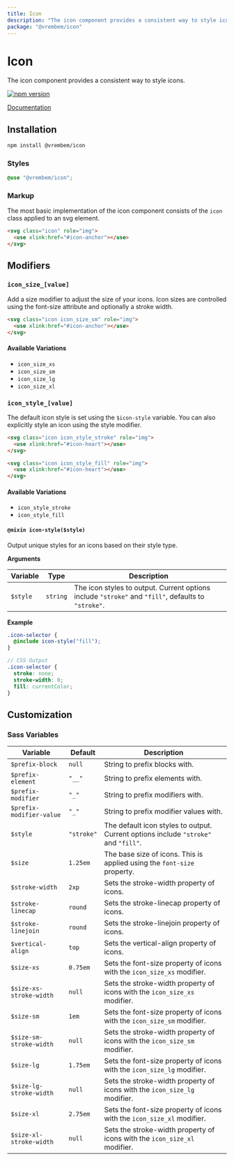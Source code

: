 ```yaml
---
title: Icon
description: "The icon component provides a consistent way to style icons."
package: "@vrembem/icon"
---
```


# Icon

The icon component provides a consistent way to style icons.

[![npm version](https://img.shields.io/npm/v/%40vrembem%2Ficon.svg)](https://www.npmjs.com/package/%40vrembem%2Ficon)

[Documentation](https://vrembem.com/packages/icon)

## Installation

```sh
npm install @vrembem/icon
```

### Styles

```scss
@use "@vrembem/icon";
```

### Markup

The most basic implementation of the icon component consists of the `icon` class applied to an svg element.

```html
<svg class="icon" role="img">
  <use xlink:href="#icon-anchor"></use>
</svg>
```

## Modifiers

### `icon_size_[value]`

Add a size modifier to adjust the size of your icons. Icon sizes are controlled using the font-size attribute and optionally a stroke width.

```html
<svg class="icon icon_size_sm" role="img">
  <use xlink:href="#icon-anchor"></use>
</svg>
```

#### Available Variations

- `icon_size_xs`
- `icon_size_sm`
- `icon_size_lg`
- `icon_size_xl`

### `icon_style_[value]`

The default icon style is set using the `$icon-style` variable. You can also explicitly style an icon using the style modifier.

```html
<svg class="icon icon_style_stroke" role="img">
  <use xlink:href="#icon-heart"></use>
</svg>

<svg class="icon icon_style_fill" role="img">
  <use xlink:href="#icon-heart"></use>
</svg>
```

#### Available Variations

- `icon_style_stroke`
- `icon_style_fill`

#### `@mixin icon-style($style)`

Output unique styles for an icons based on their style type.

**Arguments**

| Variable | Type     | Description                                                                                         |
| -------- | -------- | --------------------------------------------------------------------------------------------------- |
| `$style` | `string` | The icon styles to output. Current options include `"stroke"` and `"fill"`, defaults to `"stroke"`. |

**Example**

```scss
.icon-selector {
  @include icon-style("fill");
}

// CSS Output
.icon-selector {
  stroke: none;
  stroke-width: 0;
  fill: currentColor;
}
```

## Customization

### Sass Variables

| Variable                 | Default    | Description                                                                         |
| ------------------------ | ---------- | ----------------------------------------------------------------------------------- |
| `$prefix-block`          | `null`     | String to prefix blocks with.                                                       |
| `$prefix-element`        | `"__"`     | String to prefix elements with.                                                     |
| `$prefix-modifier`       | `"_"`      | String to prefix modifiers with.                                                    |
| `$prefix-modifier-value` | `"_"`      | String to prefix modifier values with.                                              |
| `$style`                 | `"stroke"` | The default icon styles to output. Current options include `"stroke"` and `"fill"`. |
| `$size`                  | `1.25em`   | The base size of icons. This is applied using the `font-size` property.             |
| `$stroke-width`          | `2xp`      | Sets the stroke-width property of icons.                                            |
| `$stroke-linecap`        | `round`    | Sets the stroke-linecap property of icons.                                          |
| `$stroke-linejoin`       | `round`    | Sets the stroke-linejoin property of icons.                                         |
| `$vertical-align`        | `top`      | Sets the vertical-align property of icons.                                          |
| `$size-xs`               | `0.75em`   | Sets the font-size property of icons with the `icon_size_xs` modifier.              |
| `$size-xs-stroke-width`  | `null`     | Sets the stroke-width property of icons with the `icon_size_xs` modifier.           |
| `$size-sm`               | `1em`      | Sets the font-size property of icons with the `icon_size_sm` modifier.              |
| `$size-sm-stroke-width`  | `null`     | Sets the stroke-width property of icons with the `icon_size_sm` modifier.           |
| `$size-lg`               | `1.75em`   | Sets the font-size property of icons with the `icon_size_lg` modifier.              |
| `$size-lg-stroke-width`  | `null`     | Sets the stroke-width property of icons with the `icon_size_lg` modifier.           |
| `$size-xl`               | `2.75em`   | Sets the font-size property of icons with the `icon_size_xl` modifier.              |
| `$size-xl-stroke-width`  | `null`     | Sets the stroke-width property of icons with the `icon_size_xl` modifier.           |
